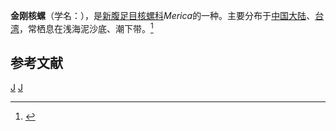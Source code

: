 {{Speciesbox
| taxon = Merica asperella
| binomial_authority = (Lamarck, 1822)
}}
'''金刚核螺'''（学名：''{{lang|la|Merica asperella}}''），是[[新腹足目|新腹足目]][[核螺科|核螺科]]''Merica''的一种。主要分布于[[中国大陆|中国大陆]]、[[台湾|台湾]]，常栖息在浅海泥沙底、潮下带。<ref>{{cite web|url=http://shell.sinica.edu.tw/chinese/shellbase_detail.php?science_no=1344|title=国际贝库：金刚核螺|publisher=台湾贝类资料库|accessdate=2009-08-11}}</ref>

== 参考文献 ==
{{reflist}}
{{taxonbar}}
[[Category:_1822年描述的动物|J]]
[[Category:核螺科|J]]